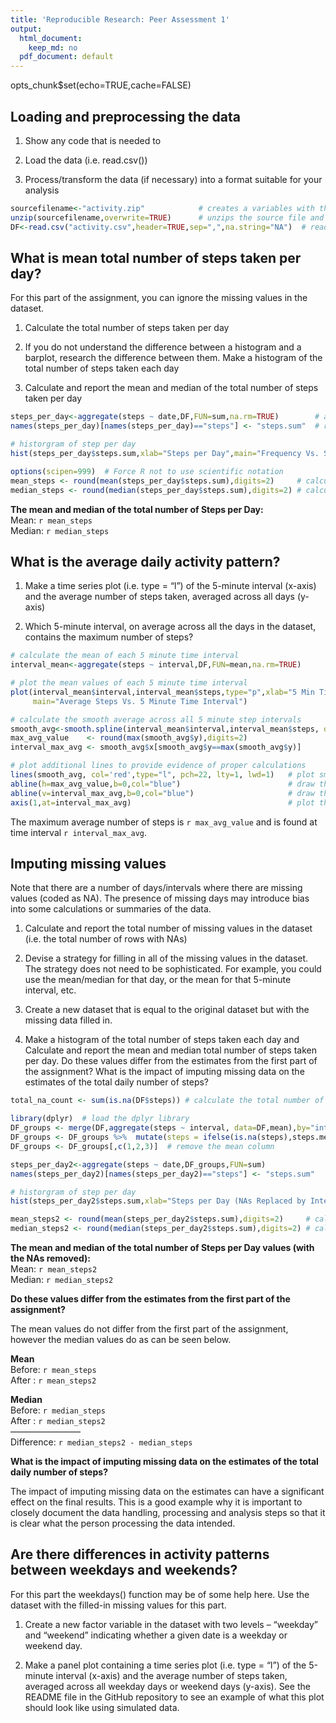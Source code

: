 ```yaml
---
title: 'Reproducible Research: Peer Assessment 1'
output:
  html_document:
    keep_md: no
  pdf_document: default
---
```


opts_chunk$set(echo=TRUE,cache=FALSE)

## Loading and preprocessing the data

1. Show any code that is needed to

2. Load the data (i.e. read.csv())

3. Process/transform the data (if necessary) into a format suitable for your analysis

```r
sourcefilename<-"activity.zip"            # creates a variables with the source zip file name
unzip(sourcefilename,overwrite=TRUE)      # unzips the source file and overwrites the existing file if present
DF<-read.csv("activity.csv",header=TRUE,sep=",",na.string="NA")  # read in the data file
```

## What is mean total number of steps taken per day?

For this part of the assignment, you can ignore the missing values in the dataset.

1. Calculate the total number of steps taken per day

2. If you do not understand the difference between a histogram and a barplot, research the difference between them. Make a histogram of the total number of steps taken each day

3. Calculate and report the mean and median of the total number of steps taken per day

```r
steps_per_day<-aggregate(steps ~ date,DF,FUN=sum,na.rm=TRUE)        # aggregate function to sum the steps by the dates groups
names(steps_per_day)[names(steps_per_day)=="steps"] <- "steps.sum"  # rename "steps"" column to "steps.sum"

# historgram of step per day
hist(steps_per_day$steps.sum,xlab="Steps per Day",main="Frequency Vs. Steps per Day")

options(scipen=999)  # Force R not to use scientific notation
mean_steps <- round(mean(steps_per_day$steps.sum),digits=2)     # calculate the mean of total steps per day
median_steps <- round(median(steps_per_day$steps.sum),digits=2) # calculate the median of total steps per day
```

**The mean and median of the total number of Steps per Day:**  
Mean:   `r mean_steps`   
Median: `r median_steps`   


## What is the average daily activity pattern?

1. Make a time series plot (i.e. type = "l") of the 5-minute interval (x-axis) and the average number of steps taken, averaged across all days (y-axis)

2. Which 5-minute interval, on average across all the days in the dataset, contains the maximum number of steps?

```r
# calculate the mean of each 5 minute time interval
interval_mean<-aggregate(steps ~ interval,DF,FUN=mean,na.rm=TRUE)

# plot the mean values of each 5 minute time interval
plot(interval_mean$interval,interval_mean$steps,type="p",xlab="5 Min Time Intervals",ylab="Average Number Of Steps",
     main="Average Steps Vs. 5 Minute Time Interval")

# calculate the smooth average across all 5 minute step intervals
smooth_avg<-smooth.spline(interval_mean$interval,interval_mean$steps, df=30)  # calculate smoothing average across all intervals
max_avg_value    <- round(max(smooth_avg$y),digits=2)                         # determine the max average value
interval_max_avg <- smooth_avg$x[smooth_avg$y==max(smooth_avg$y)]             # determine the interval with max average value

# plot additional lines to provide evidence of proper calculations
lines(smooth_avg, col='red',type="l", pch=22, lty=1, lwd=1)   # plot smooth spline average of all 5 minute time intervals
abline(h=max_avg_value,b=0,col="blue")                        # draw the horizontal line
abline(v=interval_max_avg,b=0,col="blue")                     # draw the vertical line
axis(1,at=interval_max_avg)                                   # plot the x intersect value on the x axis

```

The maximum average number of steps is `r max_avg_value` and is found at time interval `r interval_max_avg`.

## Imputing missing values

Note that there are a number of days/intervals where there are missing values (coded as NA). The presence of missing days may introduce bias into some calculations or summaries of the data.

1. Calculate and report the total number of missing values in the dataset (i.e. the total number of rows with NAs)

2. Devise a strategy for filling in all of the missing values in the dataset. The strategy does not need to be sophisticated. For example, you could use the mean/median for that day, or the mean for that 5-minute interval, etc.

3. Create a new dataset that is equal to the original dataset but with the missing data filled in.

4. Make a histogram of the total number of steps taken each day and Calculate and report the mean and median total number of steps taken per day. Do these values differ from the estimates from the first part of the assignment? What is the impact of imputing missing data on the estimates of the total daily number of steps?

```r
total_na_count <- sum(is.na(DF$steps)) # calculate the total number of NAs in the data set

library(dplyr)  # load the dplyr library
DF_groups <- merge(DF,aggregate(steps ~ interval, data=DF,mean),by="interval",suffix=c("",".mean"))  # calculate the interval group means
DF_groups <- DF_groups %>%  mutate(steps = ifelse(is.na(steps),steps.mean,steps))  # step the value to the mean where step value is NA
DF_groups <- DF_groups[,c(1,2,3)]  # remove the mean column

steps_per_day2<-aggregate(steps ~ date,DF_groups,FUN=sum)               # aggregate function to sum the steps by the dates groups
names(steps_per_day2)[names(steps_per_day2)=="steps"] <- "steps.sum"    # rename "steps"" column to "steps.sum" 

# historgram of step per day
hist(steps_per_day2$steps.sum,xlab="Steps per Day (NAs Replaced by Interval Mean)",main="Frequency Vs. Steps per Day")

mean_steps2 <- round(mean(steps_per_day2$steps.sum),digits=2)     # calculate the mean of total steps per day
median_steps2 <- round(median(steps_per_day2$steps.sum),digits=2) # calculate the median of total steps per day

```

**The mean and median of the total number of Steps per Day values (with the NAs removed):**  
Mean:   `r mean_steps2`   
Median: `r median_steps2` 

**Do these values differ from the estimates from the first part of the assignment?**

The mean values do not differ from the first part of the assignment, however the median values do as can be seen below.

**Mean**  
Before: `r mean_steps`   
After : `r mean_steps2`    

**Median**   
Before: `r median_steps`   
After : `r median_steps2`    
------------------------  
Difference: `r median_steps2 - median_steps`

**What is the impact of imputing missing data on the estimates of the total daily number of steps?**

The impact of imputing missing data on the estimates can have a significant effect on the final results.  This is a good example why it is important to closely document the data handling, processing and analysis steps so that it is clear what the person processing the data intended.


## Are there differences in activity patterns between weekdays and weekends?

For this part the weekdays() function may be of some help here. Use the dataset with the filled-in missing values for this part.

1. Create a new factor variable in the dataset with two levels – “weekday” and “weekend” indicating whether a given date is a weekday or weekend day.

2. Make a panel plot containing a time series plot (i.e. type = "l") of the 5-minute interval (x-axis) and the average number of steps taken, averaged across all weekday days or weekend days (y-axis). See the README file in the GitHub repository to see an example of what this plot should look like using simulated data.


